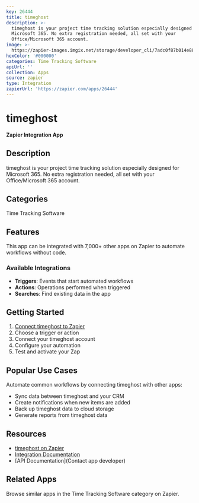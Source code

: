 ```yaml
---
key: 26444
title: timeghost
description: >-
  timeghost is your project time tracking solution especially designed for
  Microsoft 365. No extra registration needed, all set with your
  Office/Microsoft 365 account.
image: >-
  https://zapier-images.imgix.net/storage/developer_cli/7adc0f87b014e887ea5effaabef962a6.png?auto=format%2Ccompress&ixlib=python-3.0.0&q=50
hexColor: '#000000'
categories: Time Tracking Software
apiUrl: ''
collection: Apps
source: zapier
type: Integration
zapierUrl: 'https://zapier.com/apps/26444'
---
```

# timeghost

**Zapier Integration App**

## Description

timeghost is your project time tracking solution especially designed for Microsoft 365. No extra registration needed, all set with your Office/Microsoft 365 account.

## Categories

Time Tracking Software

## Features

This app can be integrated with 7,000+ other apps on Zapier to automate workflows without code.

### Available Integrations

- **Triggers**: Events that start automated workflows
- **Actions**: Operations performed when triggered
- **Searches**: Find existing data in the app

## Getting Started

1. [Connect timeghost to Zapier](https://zapier.com/apps/26444)
2. Choose a trigger or action
3. Connect your timeghost account
4. Configure your automation
5. Test and activate your Zap

## Popular Use Cases

Automate common workflows by connecting timeghost with other apps:

- Sync data between timeghost and your CRM
- Create notifications when new items are added
- Back up timeghost data to cloud storage
- Generate reports from timeghost data

## Resources

- [timeghost on Zapier](https://zapier.com/apps/26444)
- [Integration Documentation](https://zapier.com/apps/26444/integrations)
- [API Documentation](Contact app developer)

## Related Apps

Browse similar apps in the Time Tracking Software category on Zapier.
